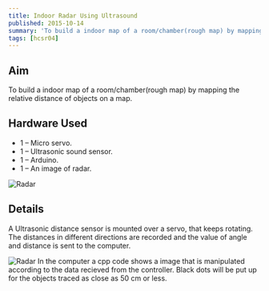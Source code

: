 ```yaml
---
title: Indoor Radar Using Ultrasound 
published: 2015-10-14
summary: 'To build a indoor map of a room/chamber(rough map) by mapping the relative distance of objects on a map.'
tags: [hcsr04]
---
```


## Aim
To build a indoor map of a room/chamber(rough map) by mapping the relative distance of objects on a map.

<!--more-->

## Hardware Used
- 1 – Micro servo.
- 1 – Ultrasonic sound sensor.
- 1 – Arduino.
- 1 – An image of radar.

<Image
  src='/static/images/blog/Indoor-Radar/const.png'
  alt='Radar'
  width='auto'
  height='auto'
/>
## Details
A Ultrasonic distance sensor is mounted over a servo, that keeps rotating. The distances in different directions are recorded and the value of angle and distance is sent to the computer.

<Image
  src='/static/images/blog/thumbnails/Indoor Radar Using Ultrasound.png'
  alt='Radar'
  width='auto'
  height='auto'
/>
In the computer a cpp code shows a image that is manipulated according to the data recieved from the controller. Black dots will be put up for the objects traced as close as 50 cm or less.

<EmbedItem url='https://www.youtube.com/embed/YPpjadmx1t0' />